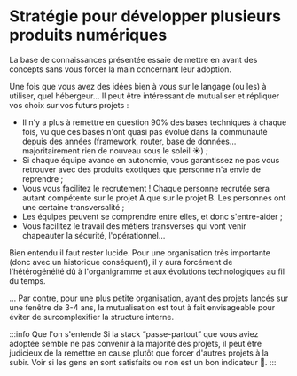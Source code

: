 # Stratégie pour développer plusieurs produits numériques

La base de connaissances présentée essaie de mettre en avant des concepts sans vous forcer la main concernant leur adoption.

Une fois que vous avez des idées bien à vous sur le langage (ou les) à utiliser, quel hébergeur… Il peut être intéressant de mutualiser et répliquer vos choix sur vos futurs projets :

- Il n'y a plus à remettre en question 90% des bases techniques à chaque fois, vu que ces bases n'ont quasi pas évolué dans la communauté depuis des années (framework, router, base de données… majoritairement rien de nouveau sous le soleil ☀️) ;
- Si chaque équipe avance en autonomie, vous garantissez ne pas vous retrouver avec des produits exotiques que personne n'a envie de reprendre ;
- Vous vous facilitez le recrutement ! Chaque personne recrutée sera autant compétente sur le projet A que sur le projet B. Les personnes ont une certaine transversalité ;
- Les équipes peuvent se comprendre entre elles, et donc s'entre-aider ;
- Vous facilitez le travail des métiers transverses qui vont venir chapeauter la sécurité, l'opérationnel…

Bien entendu il faut rester lucide. Pour une organisation très importante (donc avec un historique conséquent), il y aura forcément de l'hétérogénéité dû à l'organigramme et aux évolutions technologiques au fil du temps.

… Par contre, pour une plus petite organisation, ayant des projets lancés sur une fenêtre de 3-4 ans, la mutualisation est tout à fait envisageable pour éviter de surcomplexifier la structure interne.

:::info Que l'on s'entende
Si la stack “passe-partout” que vous aviez adoptée semble ne pas convenir à la majorité des projets, il peut être judicieux de la remettre en cause plutôt que forcer d'autres projets à la subir. Voir si les gens en sont satisfaits ou non est un bon indicateur 🚦.
:::
